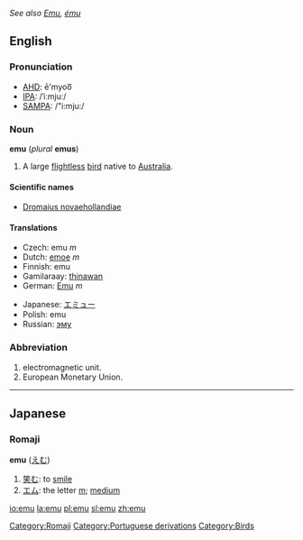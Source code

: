 {{rfc}}
{{wikipedia}}
''See also [[Emu]], [[ému]]''
==English==

===Pronunciation===
*[[w:AHD|AHD]]: ē'myoo͞
*[[w:IPA|IPA]]: /ˈiːmjuː/
*[[w:SAMPA|SAMPA]]: /"i:mju:/

===Noun===
'''emu''' (''plural'' '''emus''')

#A large [[flightless]] [[bird]] native to [[Australia]].

====Scientific names====
*[[Dromaius novaehollandiae]]

====Translations====
{{top}}
*Czech: emu ''m''
*Dutch: [[emoe]] ''m''
*Finnish: emu
*Gamilaraay: [[thinawan]]
*German: [[Emu]] ''m''
{{mid}}
*Japanese: [[エミュー]]
*Polish: emu
*Russian: [[эму]]
{{bottom}}

===Abbreviation===

#electromagnetic unit.
#European Monetary Union.

----
==Japanese==
===Romaji===
[[Category:Romaji]]
'''emu''' ([[えむ]])
# [[笑む]]: to [[smile]]
# [[エム]]: the letter [[m]]; [[medium]]

[[Category:Portuguese derivations]]
[[Category:Birds]]

[[io:emu]]
[[la:emu]]
[[pl:emu]]
[[sl:emu]]
[[zh:emu]]